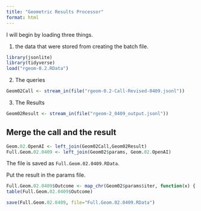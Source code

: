 ```yaml
---
title: "Geometric Results Processor"
format: html
---
```


I will begin by loading three things.  

1. the data that were stored from creating the batch file.

```r
library(jsonlite)
library(tidyverse)
load("rgeom-0.2.RData")
```

2. The queries

```r
Geom02Call <- stream_in(file("rgeom-0.2-Call-Revised-0409.jsonl"))
```

3. The Results

```r
Geom02Result <- stream_in(file("rgeom-2_0409_output.jsonl"))
```

## Merge the call and the result

```r
Geom.02.OpenAI <- left_join(Geom02Call,Geom02Result)
Full.Geom.02.0409 <- left_join(Geom02$params, Geom.02.OpenAI)
```

The file is saved as `Full.Geom.02.0409.RData`.

Put the result in the params file.

```r
Full.Geom.02.0409$Outcome <- map_chr(Geom02$params$iter, function(x) { unlist(Geom02Result$response$body$choices[[x]][[2]][2]) })
table(Full.Geom.02.0409$Outcome)
```

```r
save(Full.Geom.02.0409, file="Full.Geom.02.0409.RData")
```

